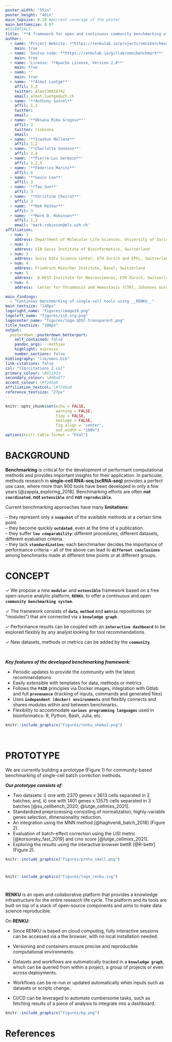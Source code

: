 ```yaml
---
poster_width: "55in"
poster_height: "40in"
main_topsize: 0.18 #percent coverage of the poster
main_bottomsize: 0.07
#ESSENTIALS
title: '**A framework for open and continuous community benchmarking of bioinformatic tools**'
author:
  - name: 'Project Website: **https://renkulab.io/projects/omnibenchmark**'
    main: true
  - name: 'Source code: **https://renkulab.io/gitlab/omnibenchmark**'
    main: true
  - name: 'License: **Apache License, Version 2.0**'
    main: true
  - name: ''
    main: true
  - name: '**Almut Luetge**'
    affil: 1,2
    twitter: Almut30618742 
    email: almut.luetge@uzh.ch
  - name: '**Anthony Sonrel**'
    affil: 1,2
    twitter:  
    email: 
  - name: '**Oksana Riba Grognuz**'
    affil: 3
    twitter: rioksana
    email: 
  - name: '**Izaskun Mallona**'
    affil: 1,2
  - name: '**Charlotte Soneson**'
    affil: 2,4
  - name: '**Pierre-Luc Germain**'
    affil: 1,2,5
  - name: '**Federico Marini**'
    affil: 6
  - name: '**Gavin Lee**'
    affil: 3
  - name: '**Tao Sun**'
    affil: 3
  - name: '**Christine Choirat**'
    affil: 3
  - name: '**Rok Roškar**'
    affil: 3
  - name: '**Mark D. Robinson**'
    affil: 1,2
    email: 'mark.robinson@mls.uzh.ch'
affiliation:
  - num: 1
    address: Department of Molecular Life Sciences, University of Zurich, Switzerland
  - num: 2
    address: SIB Swiss Institute of Bioinformatics, Switzerland
  - num: 3
    address: Swiss Data Science Center, ETH Zurich and EPFL, Switzerland
  - num: 4
    address: Friedrich Miescher Institute, Basel, Switzerland
  - num: 5
    address:  D-HEST Institute for Neurosciences, ETH Zürich, Switzerland
  - num: 6
    address:  Center for Thrombosis and Hemostasis (CTH), Johannes Gutenberg University Mainz, Germany

main_findings:
  - "Continous benchmarking of single-cell tools using __RENKU__"
main_textsize: "140px"
logoright_name: "figures/image10.png"
logoleft_name: "figures/sib_org.png"
logocenter_name: "figures/logo-SDSC-transparent.png"
title_textsize: "100px"
output: 
  posterdown::posterdown_betterport:
    self_contained: false
    pandoc_args: --mathjax
    highlight: espresso
    number_sections: false
bibliography: "lib/omni.bib"
link-citations: false
csl: "lib/citations_2.csl"
primary_colour: \#01192d 
secondary_colour: \#00a877
accent_colour: \#f24ba0
affiliation_textcol: \#f24ba0
reference_textsize: "27px"
---
```

<style>
#main-img-left {
 width: 6%;
}
#main-img-center {
 width: 10%;
}
#main-img-right {
 width: 8%;
}
</style>


```r
knitr::opts_chunk$set(echo = FALSE,
                      warning = FALSE,
                      tidy = FALSE,
                      message = FALSE,
                      fig.align = 'center',
                      out.width = "100%")
options(knitr.table.format = "html") 
```
  
#

# BACKGROUND


**Benchmarking** is critical for the development of performant computational methods and provides important insights for their application. In particular, methods research in **single-cell RNA-seq (scRNA-seq)** provides a perfect use case, where more than 900 tools have been developed in only a few years [@zappia_exploring_2018]. Benchmarking efforts are often **not** **`coordinated`**, **not** **`extensible`** and **not** **`reproducible`**.


Current benchmarking approaches have many **limitations**:

-- they represent only a **`snapshot`** of the available methods at a certain time point.   
-- they become quickly **`outdated`**, even at the time of a publication.  
-- they suffer **`low comparability`**: different procedures, different datasets, different evaluation criteria.  
-- they lack **`standardization`**; each benchmarker decides the importance of performance criteria
-- all of the above can lead to **`different conclusions`** among benchmarks made at different time points or at different groups.   

#  
  
# CONCEPT 

$\checkmark$ We propose a new **`modular`** and **`extensible`** framework based on a free open-source analytic platform, **`RENKU`**, to offer a continuous and open **`community benchmarking system`**.

$\checkmark$ The framework consists of **`data`**, **`method`** and **`metric`** repositories (or “modules”) that are connected via a **`knowledge graph`**. 

$\checkmark$ Performance results can be coupled with an **`interactive dashboard`** to be explored flexibly by any analyst looking for tool recommendations.

$\checkmark$ New datasets, methods or metrics can be added by the **`community`**.


<br/>

**_Key features of the developed benchmarking framework:_**

+ Periodic updates to provide the community with the latest recommendations
+ Easily extensible with templates for data, methods or metrics
+ Follows the **`FAIR`** principles via Docker images, integration with Gitlab and full **`provenance`** (tracking of inputs, commands and generated files)
+ Uses **`independent (docker) environments`** and flexibly connects and shares modules within and between benchmarks.
+ Flexibility to accommodate **`various programming languages`** used in bioinformatics: R, Python, Bash, Julia, etc.

```r


knitr::include_graphics("figures/renku_shema2.png")
``` 

<br/>

#

# PROTOTYPE 

We are currently building a prototype (Figure 1) for community-based benchmarking of single-cell batch correction methods. 

**_Our prototype consists of_**:

+ Two datasets: i) one with 2370 genes x 3613 cells separated in 2 batches; and, ii) one with 1401 genes x 13575 cells separated in 3 batches [@su_cellbench_2020; @lutge_cellmixs_2021].
+ Standardized preprocessing consisting of normalization, highly-variable genes selection, dimensionality reduction. 
+ An integration using the MNN method [@haghverdi_batch_2018] (Figure 2).
+ Evaluation of batch-effect correction using the LISI metric [@korsunsky_fast_2019] and cms score [@lutge_cellmixs_2021].
+ Exploring the results using the interactive browser bettR [@R-bettr] (Figure 2).

```r

knitr::include_graphics("figures/proto_small.png")
``` 




#

```r
knitr::include_graphics("figures/logo_renku.svg")
``` 

#

**RENKU** is an open and collaborative platform that provides a knowledge infrastructure for the entire research life cycle. The platform and its tools are built on top of a stack of open-source components and aims to make data science reproducible. 

On **RENKU**:

+ Since RENKU is based on cloud computing, fully interactive sessions can be accessed via a the browser, with no local installation needed.

+ Versioning and containers ensure precise and reproducible computational environments.

+ Datasets and workflows are automatically tracked in a **`knowledge graph`**, which can be queried from within a project, a group of projects or even across deployments.

+ Workflows can be re-run or updated automatically when inputs such as datasets or scripts change. 

+ CI/CD can be leveraged to automate cumbersome tasks, such as fetching results of a piece of analysis to integrate into a dashboard.


```r
knitr::include_graphics("figures/kg.png")
``` 

# References
